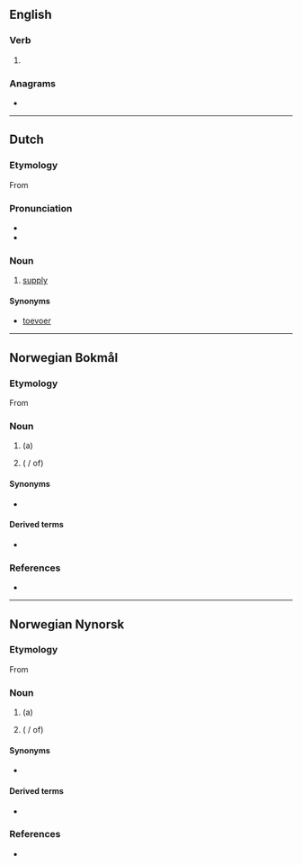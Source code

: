 {{also|Levering}}
==English==

===Verb===
{{head|en|present participle}}

# {{present participle of|lever|lang=en|nocat=1}}

===Anagrams===
* {{anagrams|en|a=eegilnrv|reveling}}

----

==Dutch==

===Etymology===
From {{suffix|nl|leveren|ing}}

===Pronunciation===
* {{audio|Nl-levering.ogg|Audio|lang=nl}}
* {{hyphenation|le|ve|ring|lang=nl}}

===Noun===
{{nl-noun|f|-en|leveringetje|dim2=leverinkje}}
# [[supply]]

====Synonyms====
* [[toevoer]]

----

==Norwegian Bokmål==

===Etymology===
From {{suffix|nb|levere|ing}}

===Noun===
{{nb-noun-c}}

# (a) {{l|en|delivery}}
# {{l|en|provision}} ({{l|nb|av}} / of)

====Synonyms====
* {{l|nb|leveranse}}

====Derived terms====
* {{l|nb|leveringstid}}

===References===
* {{R:The Bokmål Dictionary}}

----

==Norwegian Nynorsk==

===Etymology===
From {{suffix|nn|levere|ing}}

===Noun===
{{nn-noun-f3}}

# (a) {{l|en|delivery}}
# {{l|en|provision}} ({{l|nn|av}} / of)

====Synonyms====
* {{l|nn|leveranse}}

====Derived terms====
* {{l|nn|leveringstid}}

===References===
* {{R:The Nynorsk Dictionary}}